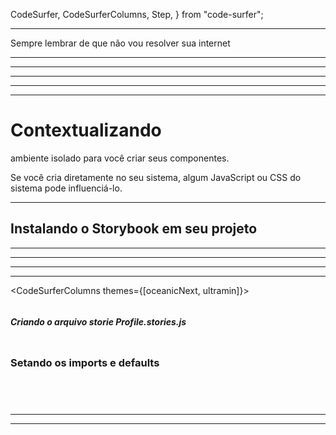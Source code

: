   CodeSurfer,
  CodeSurferColumns,
  Step,
} from "code-surfer";


<Head>
  <title>Criando uma documentação com Storybook</title>
</Head>

<Prefecth />

<Titles
  text="Criando uma documentação interativa com Storybook"
  color="#FF4785"
  size={40}
/>

<Logo
  size={300}
  src="https://github.com/storybookjs.png"
  isPulsing
/>

---

<Kevin
  size={300}
  circle
  qrCode="https://raw.githubusercontent.com/KevinDik/Presentations/main/packages/mdx_apresentation/kevincode.png"
  sizeQrCode={250}
/>

<Notes>

Sempre lembrar de que não vou resolver sua internet

</Notes>

---

<Titles text="Agradecimentos" color="#FF4785" size={40} />

<Thanks
  abraao="https://github.com/AbraaoAlves.png"
  gleidson="https://github.com/gleidsonteixeira.png"
  ronier="https://github.com/ronierlima.png"
/>

---

<Titles text="Agradecimentos" color="#FF4785" size={40} />

<Thanks abraao={preto} gleidson={vermelho} ronier={azul} />

---

<Titles
  text="Comunidade React Ceará"
  color="#FF4785"
  size={40}
/>

<ReactCe />

---

<Profile
  circle
  src="https://github.com/Digital-College-BR.png"
/>

<Titles text="Digital College" color="#FF4785" size={40} />

---

# Contextualizando

<Titles
  text="Pra que usar uma ferramenta de histórias??"
  color="#FF4785"
  size={30}
/>

<Titles
  text="O Storybook é uma ferramenta opensource que prepara um ambiente de desenvolvimento para componentes de UI."
  color="#ccc"
  size={28}
/>

<Notes>

ambiente isolado para você criar seus componentes.

Se você cria diretamente no seu sistema, algum JavaScript ou CSS do sistema pode influenciá-lo.

</Notes>

---

## Instalando o Storybook em seu projeto

<Profile src="https://raw.githubusercontent.com/kevinDsousa/Presentations/main/packages/init_in_storybook/images/install.png" />

---

<Titles text="Pense nisso:" color="#FF4785" size={50} />

<Titles
  text="O cenário perfeito para gambiarras!"
  color="#ccc"
  size={40}
/>

<Titles text="Storybook" color="#FF4785" size={40} />

<Profile src="https://raw.githubusercontent.com/kevinDsousa/Presentations/main/packages/init_in_storybook/images/meme.jpg" />

---

<Titles
  text="Hora de mostrar no código"
  color="#FF4785"
  size={50}
/>

<Profile src="https://raw.githubusercontent.com/kevinDsousa/Presentations/main/packages/init_in_storybook/images/meme2.gif" />

---

<Titles text="Meu Storybook" color="#FF4785" size={50} />

<QRcode
  border="#FF4785"
  circle
  height={200}
  src={myStory}
  width={200}
/>

---

<CodeSurferColumns themes={[oceanicNext, ultramin]}>

<Step>

```jsx showNumbers file="./examples/newStories/Profile.stories.js"

```

##### Criando o arquivo storie Profile.stories.js

</Step>

<Step>

```jsx 1:12 showNumbers file="./examples/newStories/Profile.stories.js"

```

### Setando os imports e defaults

</Step>

<Step subtitle="Criando o primeiro Storie">

```jsx 14:24 showNumbers file="./examples/newStories/Profile.stories.js"

```

<Profile
  circle
  height={200}
  src="https://github.com/mikaelmonteirodev.png"
  width={200}
/>

</Step>

<Step subtitle="Definindo o segundo Storie">

```jsx 26:32 showNumbers file="./examples/newStories/Profile.stories.js"

```

<Profile
  circle
  height={200}
  src="https://github.com/joellacerda.png"
  width={200}
/>

</Step>

<Step subtitle="Criando terceiro Storie">

```jsx 34:45 showNumbers file="./examples/newStories/Profile.stories.js"

```

<Profile
  height={600}
  src={cicero}
  width={400}
/>

</Step>

<Step>

```jsx 48:58 showNumbers file="./examples/newStories/Profile.stories.js"

```

<Profile
  height={200}
  src={meme2}
  width={400}
/>

</Step>

</CodeSurferColumns>

---

<Titles
  text="Documentação Storybook"
  color="#ccc"
  size={50}
/>

<QRcode
  src={StoryDocs}
  height={200}
  width={200}
  border="#FF4785"
/>

---

<Kevin
  size={300}
  circle
  qrCode="https://raw.githubusercontent.com/KevinDik/Presentations/main/packages/mdx_apresentation/kevincode.png"
  sizeQrCode={250}
/>
